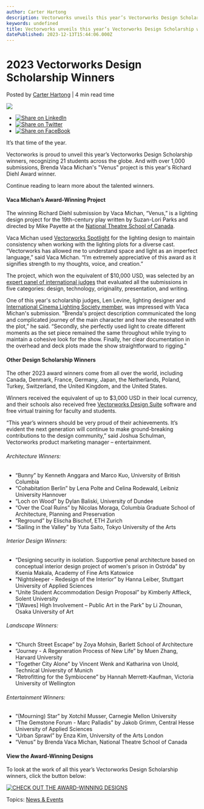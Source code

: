 ```yaml
---
author: Carter Hartong
description: Vectorworks unveils this year’s Vectorworks Design Scholarship winners, recognizing 21 students across the globe.
keywords: undefined
title: Vectorworks unveils this year’s Vectorworks Design Scholarship winners, recognizing 21 students across the globe. 
datePublished: 2023-12-13T15:44:06.000Z
---
```

  

# 2023 Vectorworks Design Scholarship Winners

 Posted by [Carter Hartong](https://blog.vectorworks.net/author/carter-hartong) | 4 min read time 

![](https://blog.vectorworks.net/hubfs/Blog%20Images/231211_2023%20Scholarship%20Winners/Vectorworks%2c%20Inc.%20Names%20Brenda%20Vaca%20Michan%20as%20Richard%20Diehl%20Winner.png%20%281%29.png) 

* [![Share on LinkedIn](https://2659751.fs1.hubspotusercontent-na1.net/hubfs/2659751/michaelDemo/share-LI.png)](http://www.linkedin.com/shareArticle?mini=true&url=https%3A%2F%2Fblog.vectorworks.net%2Fvectorworks-2023-design-scholarship-winners)
* [![Share on Twitter](https://2659751.fs1.hubspotusercontent-na1.net/hubfs/2659751/michaelDemo/share-TW.png)](https://www.twitter.com/share?text=2023%20Vectorworks%20Design%20Scholarship%20Winners&url=https%3A%2F%2Fblog.vectorworks.net%2Fvectorworks-2023-design-scholarship-winners&via=PMGTweets)
* [![Share on FaceBook](https://2659751.fs1.hubspotusercontent-na1.net/hubfs/2659751/michaelDemo/share-FB.png)](https://www.facebook.com/sharer/sharer.php?u=https%3A%2F%2Fblog.vectorworks.net%2Fvectorworks-2023-design-scholarship-winners)

It’s that time of the year.

Vectorworks is proud to unveil this year’s Vectorworks Design Scholarship winners, recognizing 21 students across the globe. And with over 1,000 submissions, Brenda Vaca Michan's "Venus" project is this year's Richard Diehl Award winner.

Continue reading to learn more about the talented winners.

#### Vaca Michan’s Award-Winning Project

The winning Richard Diehl submission by Vaca Michan, “Venus,” is a lighting design project for the 19th\-century play written by Suzan-Lori Parks and directed by Mike Payette at the [National Theatre School of Canada](https://ent-nts.ca/en). 

Vaca Michan used [Vectorworks Spotlight](https://www.vectorworks.net/spotlight?utm%5Fcampaign=scholarship&utm%5Fmedium=pr&utm%5Fsource=cision&utm%5Fcontent=2023%5Fwinners) for the lighting design to maintain consistency when working with the lighting plots for a diverse cast. “Vectorworks has allowed me to understand space and light as an imperfect language,” said Vaca Michan. “I’m extremely appreciative of this award as it signifies strength to my thoughts, voice, and creation.”

The project, which won the equivalent of $10,000 USD, was selected by an [expert panel of international judges](https://www.vectorworks.net/scholarship/judges?utm%5Fcampaign=scholarship&utm%5Fmedium=pr&utm%5Fsource=cision&utm%5Fcontent=2023%5Fwinners) that evaluated all the submissions in five categories: design, technology, originality, presentation, and writing.

One of this year's scholarship judges, Len Levine, lighting designer and [International Cinema Lighting Society member](https://www.iclsociety.com/), was impressed with Vaca Michan's submission. "Brenda's project description communicated the long and complicated journey of the main character and how she resonated with the plot,” he said. “Secondly, she perfectly used light to create different moments as the set piece remained the same throughout while trying to maintain a cohesive look for the show. Finally, her clear documentation in the overhead and deck plots made the show straightforward to rigging."

#### Other Design Scholarship Winners 

The other 2023 award winners come from all over the world, including Canada, Denmark, France, Germany, Japan, the Netherlands, Poland, Turkey, Switzerland, the United Kingdom, and the United States.

Winners received the equivalent of up to $3,000 USD in their local currency, and their schools also received free [Vectorworks Design Suite](https://www.vectorworks.net/design-suite?utm%5Fcampaign=scholarship&utm%5Fmedium=pr&utm%5Fsource=cision&utm%5Fcontent=2023%5Fwinners) software and free virtual training for faculty and students.

“This year’s winners should be very proud of their achievements. It’s evident the next generation will continue to make ground-breaking contributions to the design community,” said Joshua Schulman, Vectorworks product marketing manager – entertainment.

###### Architecture Winners:

* “Bunny” by Kenneth Anggara and Marco Kuo, University of British Columbia
* “Cohabitation Berlin” by Lena Polte and Celina Rodewald, Leibniz University Hannover
* “Loch on Wood” by Dylan Baliski, University of Dundee
* “Over the Coal Ruins” by Nicolas Moraga, Columbia Graduate School of Architecture, Planning and Preservation
* “Reground” by Elischa Bischof, ETH Zurich
* “Sailing in the Valley” by Yuta Saito, Tokyo University of the Arts

###### Interior Design Winners:

* “Designing security in isolation. Supportive penal architecture based on conceptual interior design project of women's prison in Ostróda” by Ksenia Makala, Academy of Fine Arts Katowice
* “Nightsleeper - Redesign of the Interior” by Hanna Leiber, Stuttgart University of Applied Sciences
* “Unite Student Accommodation Design Proposal” by Kimberly Affleck, Solent University
* “\[Waves\] High Involvement – Public Art in the Park” by Li Zhounan, Osaka University of Art

###### Landscape Winners:

* “Church Street Escape” by Zoya Mohsin, Barlett School of Architecture
* “Journey - A Regeneration Process of New Life” by Muen Zhang, Harvard University
* "Together City Alone" by Vincent Wenk and Katharina von Unold, Technical University of Munich
* “Retrofitting for the Symbiocene” by Hannah Merrett-Kaufman, Victoria University of Wellington

###### Entertainment Winners:

* “(Mourning) Star” by Xotchil Musser, Carnegie Mellon University
* “The Gemstone Forum - Marc Palladis” by Jakob Grimm, Central Hesse University of Applied Sciences
* “Urban Sprawl” by Enza Kim, University of the Arts London
* “Venus” by Brenda Vaca Michan, National Theatre School of Canada

#### View the Award-Winning Designs

To look at the work of all this year’s Vectorworks Design Scholarship winners, click the button below:

[![CHECK OUT THE AWARD-WINNING DESIGNS](https://no-cache.hubspot.com/cta/default/3018241/cffd6330-aba8-4173-b905-5ce0b68d18f0.png)](https://cta-redirect.hubspot.com/cta/redirect/3018241/cffd6330-aba8-4173-b905-5ce0b68d18f0) 

 Topics: [News & Events](https://blog.vectorworks.net/topic/news-events) 

  